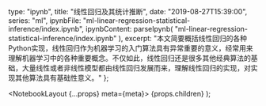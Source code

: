 
  type: "ipynb",
  title: "线性回归及其统计推断",
  date: "2019-08-27T15:39:00",
  series: "ml",
  ipynbFile: "ml-linear-regression-statistical-inference/index.ipynb",
  ipynbContent: parseIpynb(
    "ml-linear-regression-statistical-inference/index.ipynb"
  ),
  excerpt:
    "本文简要概括线性回归的各种Python实现，线性回归作为机器学习的入门算法具有异常重要的意义，经常用来理解机器学习中的各种重要概念。不仅如此，线性回归还是很多其他经典算法的基础，大量线性或者非线性模型都由线性回归发展而来，理解线性回归的实现，对实现其他算法具有基础性意义。"
};

  <NotebookLayout {...props} meta={meta}>
    {props.children}
  </NotebookLayout>
);
